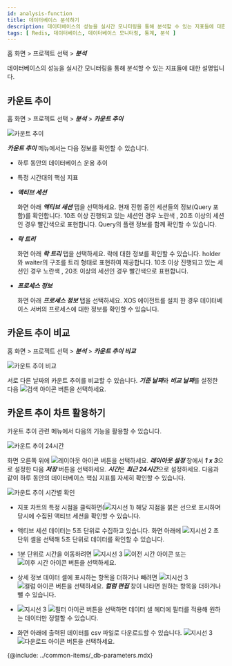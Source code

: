 ```yaml
---
id: analysis-function
title: 데이터베이스 분석하기
description: 데이터베이스의 성능을 실시간 모니터링을 통해 분석할 수 있는 지표들에 대한 설명입니다.
tags: [ Redis, 데이터베이스, 데이터베이스 모니터링, 통계, 분석 ]
---
```


홈 화면 > 프로젝트 선택 > ***분석***

데이터베이스의 성능을 실시간 모니터링을 통해 분석할 수 있는 지표들에 대한 설명입니다.

## 카운트 추이

홈 화면 > 프로젝트 선택 > ***분석*** > ***카운트 추이***

![카운트 추이](/img/db-redis-count-trend.png)

***카운트 추이*** 메뉴에서는 다음 정보를 확인할 수 있습니다.

* 하루 동안의 데이터베이스 운용 추이

* 특정 시간대의 핵심 지표

* ***액티브 세션***

  화면 아래 ***액티브 세션*** 탭을 선택하세요. 현재 진행 중인 세션들의 정보(Query 포함)를 확인합니다. 10초 이상 진행되고 있는 세션인 경우 <span class='slow'>노란색</span> , 20초 이상의 세션인 경우 <span class='vslow'>빨간색</span>으로 표현합니다. Query의 플랜 정보를 함께 확인할 수 있습니다.

* ***락 트리***

  화면 아래 ***락 트리*** 탭을 선택하세요. 락에 대한 정보를 확인할 수 있습니다. holder와 waiter의 구조를 트리 형태로 표현하여 제공합니다. 10초 이상 진행되고 있는 세션인 경우 <span class='slow'>노란색</span> , 20초 이상의 세션인 경우 <span class='vslow'>빨간색</span>으로 표현합니다.

* ***프로세스 정보***
  
  화면 아래 ***프로세스 정보*** 탭을 선택하세요. XOS 에이전트를 설치 한 경우 데이터베이스 서버의 프로세스에 대한 정보를 확인할 수 있습니다.


## 카운트 추이 비교

홈 화면 > 프로젝트 선택 > ***분석*** > ***카운트 추이 비교***

![카운트 추이 비교](/img/db-redis-compare-count-trend.png)

서로 다른 날짜의 카운트 추이를 비교할 수 있습니다. ***기준 날짜***와 ***비교 날짜***를 설정한 다음 ![검색 아이콘](/img/ico-btn-search.png) 버튼을 선택하세요.


## 카운트 추이 차트 활용하기

카운트 추이 관련 메뉴에서 다음의 기능을 활용할 수 있습니다.

![카운트 추이 24시간](/img/analysis-count-24.png)

화면 오른쪽 위에 ![레이아웃 아이콘](/img/ico-layout-set.svg) 버튼을 선택하세요. ***레이아웃 설정*** 창에서 ***1 x 3***으로 설정한 다음 ***저장*** 버튼을 선택하세요. ***시간***은 ***최근 24시간***으로 설정하세요. 다음과 같이 하루 동안의 데이터베이스 핵심 지표를 자세히 확인할 수 있습니다.

![카운트 추이 시간별 확인](/img/analysis-count-usage.png)

* 지표 차트의 특정 시점을 클릭하면(![지시선 1](/img/number-01.png)) 해당 지점을 붉은 선으로 표시하며 당시에 수집된 액티브 세션을 확인할 수 있습니다. 

* 액티브 세션 데이터는 5초 단위로 수집하고 있습니다. 화면 아래에 ![지시선 2](/img/number-02.png) 초 단위 셀을 선택해 5초 단위로 데이터를 확인할 수 있습니다.

* 1분 단위로 시간을 이동하려면 ![지시선 3](/img/number-03.png) ![이전 시간 아이콘](/img/ico-left-time.svg) 또는 ![이후 시간 아이콘](/img/ico-right-time.svg) 버튼을 선택하세요.

* 상세 정보 데이터 셀에 표시하는 항목을 더하거나 빼려면 ![지시선 3](/img/number-03.png) ![컬럼 아이콘](/img/ico-column-set.svg) 버튼을 선택하세요. ***컬럼 편집*** 창이 나타면 원하는 항목을 더하거나 뺄 수 있습니다.

* ![지시선 3](/img/number-03.png) ![필터 아이콘](/img/ico-filter.svg) 버튼을 선택하면 데이터 셀 헤더에 필터를 적용해 원하는 데이터만 정렬할 수 있습니다.

* 화면 아래에 출력된 데이터를 csv 파일로 다운로드할 수 있습니다. ![지시선 3](/img/number-03.png) ![다운로드 아이콘](/img/ico-download.svg) 버튼을 선택하세요.

{@include: ../common-items/_db-parameters.mdx} 